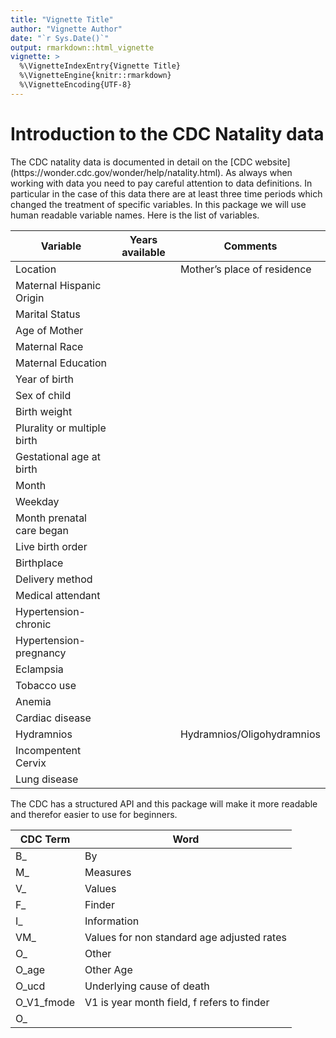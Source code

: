 ```yaml
---
title: "Vignette Title"
author: "Vignette Author"
date: "`r Sys.Date()`"
output: rmarkdown::html_vignette
vignette: >
  %\VignetteIndexEntry{Vignette Title}
  %\VignetteEngine{knitr::rmarkdown}
  %\VignetteEncoding{UTF-8}
---
```

# Introduction to the CDC Natality data

The CDC natality data is documented in detail on the [CDC website] 
(https://wonder.cdc.gov/wonder/help/natality.html).  As always when working with data you need to pay careful attention to data
definitions.  In particular in the case of this data there are at least three time periods which changed the treatment of 
specific variables.  In this package we will use human readable variable names.   Here is the list of variables.

  Variable                    | Years available | Comments
  ----------------------------|-----------------|---------------------------
  Location                   |                | Mother's place of residence  
  Maternal Hispanic Origin   |                 |  
  Marital Status             |                |  
  Age of Mother              ||  
  Maternal Race              ||  
  Maternal Education         ||  
  Year of birth |  |  
  Sex of child |  |  
  Birth weight |  |  
  Plurality or multiple birth |  |    
  Gestational age at birth   |  |  
  Month |  |  
  Weekday   |  |  
  Month prenatal care began |  |  
  Live birth order  |  |  
  Birthplace  |  |  
  Delivery method   |  |  
  Medical attendant   |  |  
  Hypertension-chronic |  |  
  Hypertension-pregnancy |  |  
  Eclampsia |  |  
  Tobacco use |  |  
  Anemia  |  |  
  Cardiac disease |  |  
  Hydramnios  |  | Hydramnios/Oligohydramnios
  Incompentent Cervix |   |  
  Lung disease   |  |  
  
  The CDC has a structured API and this package will make it more readable and therefor easier to use for beginners.
  
  CDC Term |   Word
  ---------|-----------
   B_    | By
   M_   | Measures
   V_    |  Values
   F_    | Finder
   I_   |  Information
   VM_   | Values for non standard age adjusted rates
   O_     |  Other 
   O_age |  Other Age  
   O_ucd  | Underlying cause of death  
   O_V1_fmode  | V1 is year month field, f refers to finder  
   O_   | 
   
   
   
   
